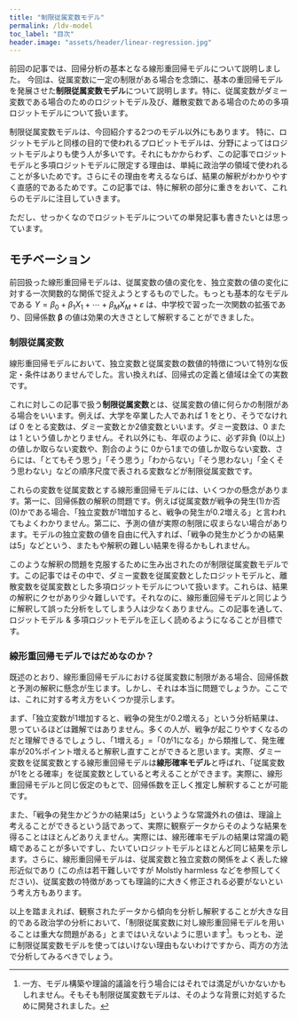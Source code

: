 ```yaml
---
title: "制限従属変数モデル"
permalink: /ldv-model
toc_label: "目次"
header.image: "assets/header/linear-regression.jpg"
---
```


前回の記事では、回帰分析の基本となる線形重回帰モデルについて説明しました。
今回は、従属変数に一定の制限がある場合を念頭に、基本の重回帰モデルを発展させた**制限従属変数モデル**について説明します。特に、従属変数がダミー変数である場合のためのロジットモデル及び、離散変数である場合のための多項ロジットモデルについて扱います。


::: {.callout-note title="その前に"}
制限従属変数モデルは、今回紹介する2つのモデル以外にもあります。
特に、ロジットモデルと同様の目的で使われるプロビットモデルは、分野によってはロジットモデルよりも使う人が多いです。それにもかからわず、この記事でロジットモデルと多項ロジットモデルに限定する理由は、単純に政治学の領域で使われることが多いためです。さらにその理由を考えるならば、結果の解釈がわかりやすく直感的であるためです。この記事では、特に解釈の部分に重きをおいて、これらのモデルに注目していきます。

ただし、せっかくなのでロジットモデルについての単発記事も書きたいとは思っています。
:::

## モチベーション
前回扱った線形重回帰モデルは、従属変数の値の変化を、独立変数の値の変化に対する一次関数的な関係で捉えようとするものでした。もっとも基本的なモデルである $Y = \beta_0 + \beta_1X_1 + \cdots + \beta_M X_M + \varepsilon$ は、中学校で習った一次関数の拡張であり、回帰係数 $\boldsymbol{\beta}$ の値は効果の大きさとして解釈することができました。

### 制限従属変数
線形重回帰モデルにおいて、独立変数と従属変数の数値的特徴について特別な仮定・条件はありませんでした。言い換えれば、回帰式の定義と値域は全ての実数です。

これに対しこの記事で扱う**制限従属変数**とは、従属変数の値に何らかの制限がある場合をいいます。例えば、大学を卒業した人であれば 1 をとり、そうでなければ 0 をとる変数は、ダミー変数とか2値変数といいます。ダミー変数は、0 または 1 という値しかとりません。それ以外にも、年収のように、必ず非負 (0以上) の値しか取らない変数や、割合のように 0から1までの値しか取らない変数、さらには、「とてもそう思う」「そう思う」「わからない」「そう思わない」「全くそう思わない」などの順序尺度で表される変数などが制限従属変数です。

これらの変数を従属変数とする線形重回帰モデルには、いくつかの懸念があります。第一に、回帰係数の解釈の問題です。例えば従属変数が戦争の発生(1)か否(0)かである場合、「独立変数が1増加すると、戦争の発生が0.2増える」と言われてもよくわかりません。第二に、予測の値が実際の制限に収まらない場合があります。モデルの独立変数の値を自由に代入すれば、「戦争の発生かどうかの結果は5」などという、またもや解釈の難しい結果を得るかもしれません。

このような解釈の問題を克服するために生み出されたのが制限従属変数モデルです。この記事ではその中で、ダミー変数を従属変数としたロジットモデルと、離散変数を従属変数とした多項ロジットモデルについて扱います。これらは、結果の解釈にクセがあり少々難しいです。それなのに、線形重回帰モデルと同じように解釈して誤った分析をしてしまう人は少なくありません。この記事を通して、ロジットモデル & 多項ロジットモデルを正しく読めるようになることが目標です。

### 線形重回帰モデルではだめなのか？
既述のとおり、線形重回帰モデルにおける従属変数に制限がある場合、回帰係数と予測の解釈に懸念が生じます。しかし、それは本当に問題でしょうか。ここでは、これに対する考え方をいくつか提示します。

まず、「独立変数が1増加すると、戦争の発生が0.2増える」という分析結果は、思っているほどは難解ではありません。多くの人が、戦争が起こりやすくなるのだと理解できるでしょうし、「1増える」=「0が1になる」から類推して、発生確率が20%ポイント増えると解釈し直すことができると思います。実際、ダミー変数を従属変数とする線形重回帰モデルは**線形確率モデル**と呼ばれ、「従属変数が1をとる確率」を従属変数としていると考えることができます。実際に、線形重回帰モデルと同じ仮定のもとで、回帰係数を正しく推定し解釈することが可能です。

また、「戦争の発生かどうかの結果は5」というような常識外れの値は、理論上考えることができるという話であって、実際に観察データからそのような結果を得ることはほとんどありえません。実際には、線形確率モデルの結果は常識の範疇であることが多いですし、たいていロジットモデルとほとんど同じ結果を示します。さらに、線形重回帰モデルは、従属変数と独立変数の関係をよく表した線形近似であり (この点は若干難しいですが Molstly harmless などを参照してください)、従属変数の特徴があっても理論的に大きく修正される必要がないという考え方もあります。


以上を踏まえれば、観察されたデータから傾向を分析し解釈することが大きな目的である政治学の分析において、「制限従属変数に対し線形重回帰モデルを用いることは重大な問題がある」とまではいえないように思います[^1]。もっとも、逆に制限従属変数モデルを使ってはいけない理由もないわけですから、両方の方法で分析してみるべきでしょう。

[^1]: 一方、モデル構築や理論的議論を行う場合にはそれでは満足がいかないかもしれません。そもそも制限従属変数モデルは、そのような背景に対処するために開発されました。

